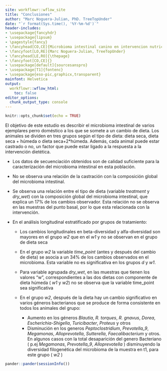 ```yaml
---
site: workflowr::wflow_site
title: "Conclusiones"
author: "Marc Noguera-Julian, PhD. TreeTopUnder"
date: "`r format(Sys.time(), '%Y-%m-%d')`"
header-includes:
- \usepackage{fancyhdr}
- \usepackage{lipsum}
- \pagestyle{fancy}
- \fancyhead[CO,CE]{Microbioma intestinal canino en intervencion nutricional}
- \fancyfoot[LO,RE]{Marc Noguera-Julian, TreeTopUnder}
- \fancyhead[LE,RO]{\thepage}
- \fancyfoot[CO,CE]{}
- \usepackage[default]{sourcesanspro}
- \usepackage[T1]{fontenc}
- \usepackage{eso-pic,graphicx,transparent}
mainfont: Helvetica
output:
  workflowr::wflow_html:
    toc: false
editor_options:
  chunk_output_type: console
---
```


```r
knitr::opts_chunk$set(echo = TRUE)
```

El objetivo de este estudio es describir el microbioma intestinal de varios ejemplares perro doméstico a los que se somete a un cambio de dieta. Los animales se dividen en tres grupos según el tipo de dieta: dieta seca, dieta seca + húmeda o dieta seca+2\*húmeda. Además, cada animal puede estar castrado o no, un factor que puede estar ligado a la respuesta a la intervención dietética.

-   Los datos de secuenciación obtenidos son de calidad suficiente para la caracterización del microbioma intestinal en esta población.

-   No se observa una relación de la castración con la composición global del microbioma intestinal.

-   Se observa una relación entre el tipo de dieta (variable *treatment* y *dry_wet*) con la composición global del microbioma intestinal, que explica un 17% de los cambios observador. Esta relación no se observa en las muestras del punto basal, por lo que esta relacionada con la intervención.

-   En el análisis longitudinal estratificado por grupos de tratamiento:

    -   Los cambios longitudinales en beta-diversidad y alfa-diversidad son mayores en el grupo *w2* que en el *w1* y no se observan en el grupo de dieta seca

    -   En el grupo *w2* la variable *time_point* (antes y después del cambio de dieta) se asocia a un 34% de los cambios observados en el microbioma. Esta variable no es significativa en los grupos *d* y *w1*.

    -   Para variable agrupada *dry_wet*, en las muestras que tienen los valores "w", correspondientes a las dos dietas con componente de dieta húmeda ( *w1* y *w2*) no se observa que la variable time_point sea significativa

    -   En el grupo *w2*, después de la dieta hay un cambio significativo en varios géneros bacterianos que se produce de forma consistente en todos los animales del grupo:

        -   Aumento en los géneros *Blautia*, *R. torques*, *R. gnavus*, *Dorea*, *Escherichia-Shigella*, *Turicibacter*, *Proteus* y otros
        -   Disminución en los generos *Peptoclostridium*, *Prevotella_9*, *Megamonas*, *Alloprevotella*, *Sutterella*, *Faecalibacterium* y otros. En algunos casos con la total desaparición del genero Bacteriano ( p.ej *Megamonas*, *Prevotella_9*, *Alloprevotella* ) disminuyendo la diversidad filogenética del microbioma de la muestra en t1, para este grupo ( *w2* )

```r
pander::pander(sessionInfo())
```
